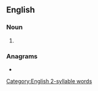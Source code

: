 ==English==

===Noun===
{{head|en|noun plural form}}

# {{plural of|horseback|lang=en}}

===Anagrams===
* {{anagrams|en|a=abcehkorss|backshores}}

[[Category:English 2-syllable words]]
